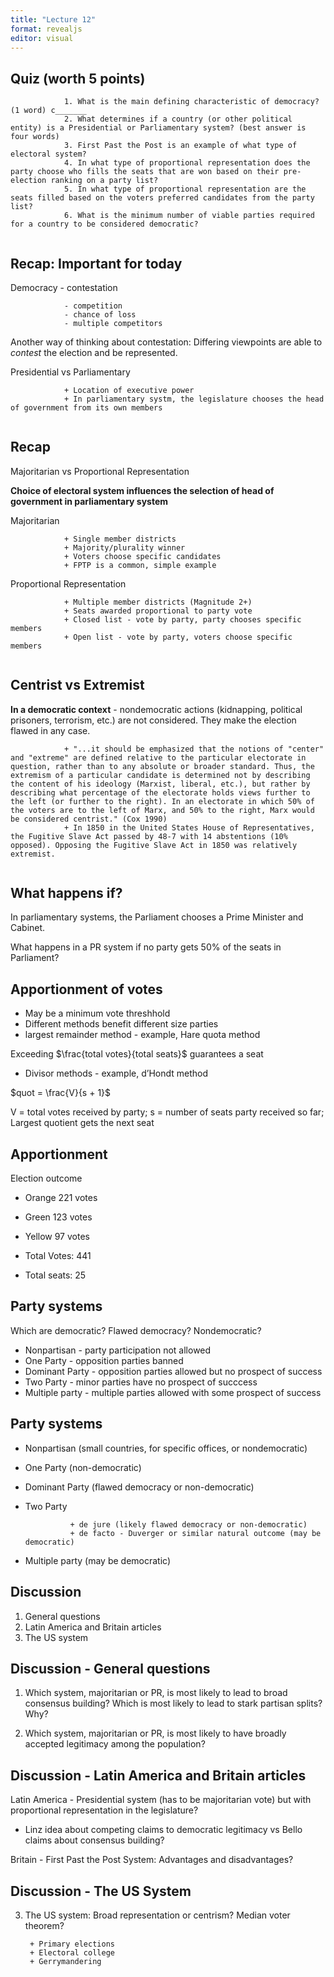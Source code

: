 ```yaml
---
title: "Lecture 12"
format: revealjs
editor: visual
---
```


## Quiz (worth 5 points)

                1. What is the main defining characteristic of democracy? (1 word) c_______
                2. What determines if a country (or other political entity) is a Presidential or Parliamentary system? (best answer is four words)
                3. First Past the Post is an example of what type of electoral system?
                4. In what type of proportional representation does the party choose who fills the seats that are won based on their pre-election ranking on a party list?
                5. In what type of proportional representation are the seats filled based on the voters preferred candidates from the party list?
                6. What is the minimum number of viable parties required for a country to be considered democratic?
                

## Recap: Important for today

Democracy - contestation

                - competition
                - chance of loss
                - multiple competitors

Another way of thinking about contestation: Differing viewpoints are able to *contest* the election and be represented.

Presidential vs Parliamentary

                + Location of executive power
                + In parliamentary systm, the legislature chooses the head of government from its own members
                

## Recap

Majoritarian vs Proportional Representation

**Choice of electoral system influences the selection of head of government in parliamentary system**

Majoritarian

                + Single member districts
                + Majority/plurality winner
                + Voters choose specific candidates
                + FPTP is a common, simple example

Proportional Representation

                + Multiple member districts (Magnitude 2+)
                + Seats awarded proportional to party vote
                + Closed list - vote by party, party chooses specific members
                + Open list - vote by party, voters choose specific members
                

## Centrist vs Extremist

**In a democratic context** - nondemocratic actions (kidnapping, political prisoners, terrorism, etc.) are not considered. They make the election flawed in any case.

                + "...it should be emphasized that the notions of "center" and "extreme" are defined relative to the particular electorate in question, rather than to any absolute or broader standard. Thus, the extremism of a particular candidate is determined not by describing the content of his ideology (Marxist, liberal, etc.), but rather by describing what percentage of the electorate holds views further to the left (or further to the right). In an electorate in which 50% of the voters are to the left of Marx, and 50% to the right, Marx would be considered centrist." (Cox 1990)
                + In 1850 in the United States House of Representatives, the Fugitive Slave Act passed by 48-7 with 14 abstentions (10% opposed). Opposing the Fugitive Slave Act in 1850 was relatively extremist.  
                

## What happens if?

In parliamentary systems, the Parliament chooses a Prime Minister and Cabinet.

What happens in a PR system if no party gets 50% of the seats in Parliament?

## Apportionment of votes

-   May be a minimum vote threshhold
-   Different methods benefit different size parties
-   largest remainder method - example, Hare quota method

Exceeding $\frac{total votes}{total seats}$ guarantees a seat

-   Divisor methods - example, d'Hondt method

$quot = \frac{V}{s + 1}$

V = total votes received by party; s = number of seats party received so far; Largest quotient gets the next seat

## Apportionment

Election outcome

-   Orange 221 votes

-   Green 123 votes

-   Yellow 97 votes

-   Total Votes: 441

-   Total seats: 25

## Party systems

Which are democratic? Flawed democracy? Nondemocratic?

-   Nonpartisan - party participation not allowed
-   One Party - opposition parties banned
-   Dominant Party - opposition parties allowed but no prospect of success
-   Two Party - minor parties have no prospect of succcess
-   Multiple party - multiple parties allowed with some prospect of success

## Party systems

-   Nonpartisan (small countries, for specific offices, or nondemocratic)

-   One Party (non-democratic)

-   Dominant Party (flawed democracy or non-democratic)

-   Two Party

                  + de jure (likely flawed democracy or non-democratic)
                  + de facto - Duverger or similar natural outcome (may be democratic)

-   Multiple party (may be democratic)

## Discussion

1.  General questions
2.  Latin America and Britain articles
3.  The US system

## Discussion - General questions

1.  Which system, majoritarian or PR, is most likely to lead to broad consensus building? Which is most likely to lead to stark partisan splits? Why?

2.  Which system, majoritarian or PR, is most likely to have broadly accepted legitimacy among the population?

## Discussion - Latin America and Britain articles

Latin America - Presidential system (has to be majoritarian vote) but with proportional representation in the legislature?

-   Linz idea about competing claims to democratic legitimacy vs Bello claims about consensus building?

Britain - First Past the Post System: Advantages and disadvantages?

## Discussion - The US System

3.  The US system: Broad representation or centrism? Median voter theorem?

         + Primary elections
         + Electoral college
         + Gerrymandering
